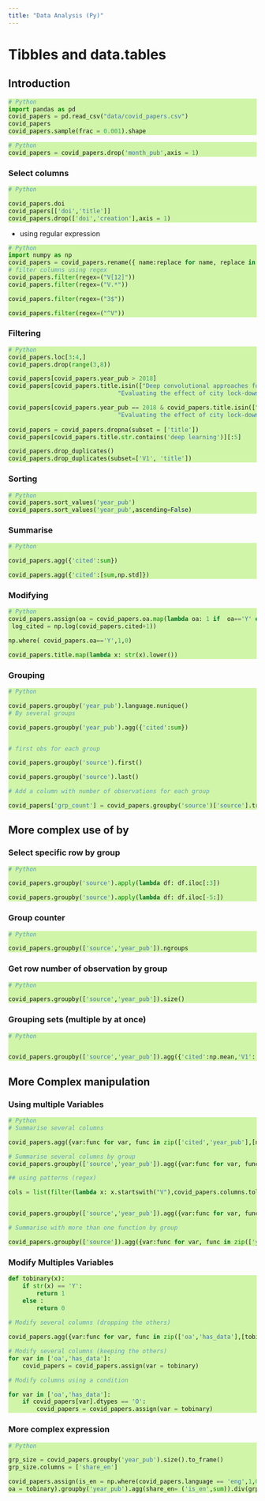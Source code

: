 ```yaml
---
title: "Data Analysis (Py)"
---
```


<style>
div.python pre { background-color: #d0f5a9; }
</style>

<style>
div.r pre { background-color: #dfdddf; }
</style>

# Tibbles and data.tables
## Introduction

<div class = "python">

```python
# Python
import pandas as pd
covid_papers = pd.read_csv("data/covid_papers.csv")
covid_papers
covid_papers.sample(frac = 0.001).shape

```

```python
# Python
covid_papers = covid_papers.drop('month_pub',axis = 1)

```

</div>


### Select columns
<div class = "python">

```python
# Python

covid_papers.doi
covid_papers[['doi','title']]
covid_papers.drop(['doi','creation'],axis = 1)

```

</div>

 - using regular expression
 


<div class = "python">

```python
# Python
import numpy as np
covid_papers = covid_papers.rename({ name:replace for name, replace in zip(list(covid_papers.columns[:4]),'V'+np.char.array(['1','2','3']))},axis = 1)
# filter columns using regex
covid_papers.filter(regex=("V[12]"))
covid_papers.filter(regex=("V.*"))

covid_papers.filter(regex=("3$"))

covid_papers.filter(regex=("^V"))
```


</div>

### Filtering


<div class = "python">

```python
# Python
covid_papers.loc[3:4,]
covid_papers.drop(range(3,8))

covid_papers[covid_papers.year_pub > 2018]
covid_papers[covid_papers.title.isin(["Deep convolutional approaches for the analysis of Covid-19 using chest X-Ray images from portable devices",
                               "Evaluating the effect of city lock-down on controlling COVID-19 propagation through deep learning and network science models."])]

covid_papers[covid_papers.year_pub == 2018 & covid_papers.title.isin(["Deep convolutional approaches for the analysis of Covid-19 using chest X-Ray images from portable devices",
                               "Evaluating the effect of city lock-down on controlling COVID-19 propagation through deep learning and network science models."])]
                               
covid_papers = covid_papers.dropna(subset = ['title'])
covid_papers[covid_papers.title.str.contains('deep learning')][:5]

covid_papers.drop_duplicates()
covid_papers.drop_duplicates(subset=['V1', 'title'])
```

</div>
### Sorting



<div class = "python">

```python
# Python
covid_papers.sort_values('year_pub')
covid_papers.sort_values('year_pub',ascending=False)
```

</div>

### Summarise




<div class = "python">

```python
# Python

covid_papers.agg({'cited':sum})

covid_papers.agg({'cited':[sum,np.std]})
```

</div>

### Modifying



<div class = "python">

```python
# Python
covid_papers.assign(oa = covid_papers.oa.map(lambda oa: 1 if  oa=='Y' else 0),
 log_cited = np.log(covid_papers.cited+1))

np.where( covid_papers.oa=='Y',1,0) 

covid_papers.title.map(lambda x: str(x).lower())
```

</div>


### Grouping 


<div class = "python">

```python
# Python

covid_papers.groupby('year_pub').language.nunique()
# By several groups

covid_papers.groupby('year_pub').agg({'cited':sum})


# first obs for each group 

covid_papers.groupby('source').first()

covid_papers.groupby('source').last()

# Add a column with number of observations for each group

covid_papers['grp_count'] = covid_papers.groupby('source')['source'].transform('count')
```

</div>


## More complex use of by


### Select specific row by group



<div class = "python">

```python
# Python

covid_papers.groupby('source').apply(lambda df: df.iloc[:3])

covid_papers.groupby('source').apply(lambda df: df.iloc[-5:])
```

</div>

### Group counter



<div class = "python">

```python
# Python

covid_papers.groupby(['source','year_pub']).ngroups
```

</div>

### Get row number of observation by group



<div class = "python">

```python
# Python

covid_papers.groupby(['source','year_pub']).size()
```

</div>

### Grouping sets (multiple by at once)



<div class = "python">

```python
# Python


covid_papers.groupby(['source','year_pub']).agg({'cited':np.mean,'V1':'count'})

```

</div>



## More Complex manipulation

### Using multiple Variables




<div class = "python">

```python
# Python
# Summarise several columns

covid_papers.agg({var:func for var, func in zip(['cited','year_pub'],[np.mean]*2)})

# Summarise several columns by group
covid_papers.groupby(['source','year_pub']).agg({var:func for var, func in zip(['cited','year_pub'],[np.mean]*2)})

## using patterns (regex)

cols = list(filter(lambda x: x.startswith("V"),covid_papers.columns.tolist()))


covid_papers.groupby(['source','year_pub']).agg({var:func for var, func in zip(cols,['count']*len(cols))})

# Summarise with more than one function by group

covid_papers.groupby(['source']).agg({var:func for var, func in zip(['year_pub','cited'],[np.mean,np.median]*len(cols))})


```

</div>

### Modify Multiples Variables



<div class = "python">

```python

def tobinary(x):
    if str(x) == 'Y':
        return 1
    else :
        return 0
        
# Modify several columns (dropping the others)

covid_papers.agg({var:func for var, func in zip(['oa','has_data'],[tobinary]*2)})

# Modify several columns (keeping the others)
for var in ['oa','has_data']:
    covid_papers = covid_papers.assign(var = tobinary)

# Modify columns using a condition

for var in ['oa','has_data']:
    if covid_papers[var].dtypes == 'O':
        covid_papers = covid_papers.assign(var = tobinary)


```

</div>


### More complex expression




<div class = "python">

```python
# Python

grp_size = covid_papers.groupby('year_pub').size().to_frame()
grp_size.columns = ['share_en']

covid_papers.assign(is_en = np.where(covid_papers.language == 'eng',1,0),
oa = tobinary).groupby('year_pub').agg(share_en= ('is_en',sum)).div(grp_size).sort_values('share_en')

```

</div>
